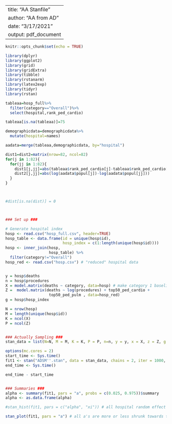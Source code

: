 
---
title: "AA Stanfile"
author: "AA from AD"
date: "3/17/2021"
output: pdf_document
---

```r
knitr::opts_chunk$set(echo = TRUE)

library(dplyr)
library(ggplot2)
library(grid)
library(gridExtra)
library(tibble)
library(rstanarm)
library(latex2exp)
library(tidyr)
library(rstan)
```

```r
tableaa=hosp_full%>%
  filter(category=="Overall")%>%
  select(hospital,rank_ped_cardio)

tableaa[is.na(tableaa)]=75

demographicdata=demographicdata%>%
  mutate(hospital=names)

aadata=merge(tableaa,demographicdata, by="hospital")

dist1=dist2=matrix(nrow=82, ncol=82)
for(j in 1:82){
  for(jj in 1:82){
    dist1[j,jj]=abs(tableaa$rank_ped_cardio[j]-tableaa$rank_ped_cardio[jj])
    dist2[j,jj]=abs(log(aadata$popul[j])-log(aadata$popul[jj]))
  }
}



#dist[is.na(dist)] = 0



### Set up ###

# Generate hospital index 
hosp <- read.csv("hosp_full.csv", header=TRUE)
hosp_table <- data.frame(id = unique(hosp$id), 
                         hosp_index = c(1:length(unique(hosp$id))))
hosp <- inner_join(hosp, 
                   hosp_table) %>%
  filter(category!="Overall")
hosp_red <- read.csv("hosp.csv") # "reduced" hospital data


y = hosp$deaths
n = hosp$procedures
X = model.matrix(deaths ~ category, data=hosp) # make category 1 baseline
Z =  model.matrix(deaths ~ log(procedures) + top50_ped_cardio + 
                   top50_ped_pulm , data=hosp_red)
g = hosp$hosp_index

N = nrow(hosp)
M = length(unique(hosp$id))
K = ncol(X)
P = ncol(Z)


### Actually Sampling ###
stan_data = list(N=N, M = M, K = K, P = P, n=n, y = y, x = X, z = Z, g = g, dist1=dist1, dist2=dist2)

options(mc.cores = 2)
start_time <- Sys.time()
fit1 <- stan("ADSM''.stan", data = stan_data, chains = 2, iter = 1000, cores = 2)
end_time <- Sys.time()

end_time - start_time


### Summaries ###
alpha <- summary(fit1, pars = "a", probs = c(0.025, 0.975))$summary
alpha <- as.data.frame(alpha)

#stan_hist(fit1, pars = c("alpha", "xi")) # all hospital random effect coefficients shrunk near zero besides intercept... probably due to sparsity

stan_plot(fit1, pars = "a") # all a's are more or less shrunk towards the intercept

``` 